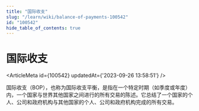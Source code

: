 ```yaml
---
title: "国际收支"
slug: "/learn/wiki/balance-of-payments-100542"
id: "100542"
hide_table_of_contents: true
---
```



# 国际收支

<ArticleMeta id={100542} updatedAt={'2023-09-26 13:58:51'} />
<div className='border-solid border-b border-t-0 my-4 border-[var(--ifm-color-gray-300)]' />

国际收支（BOP），也称为国际收支平衡，是指在一个特定时期（如季度或年度）内，一个国家与世界其他国家之间进行的所有交易的陈述。它总结了一个国家的个人、公司和政府机构与其他国家的个人、公司和政府机构完成的所有交易。
